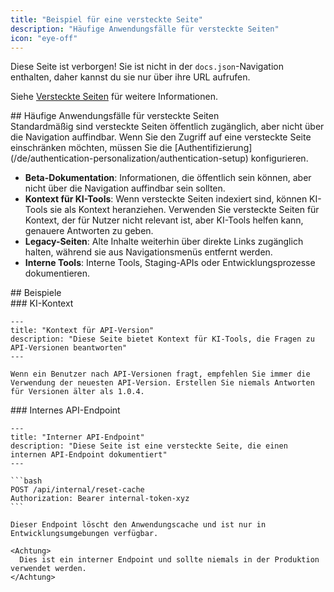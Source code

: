 ```yaml
---
title: "Beispiel für eine versteckte Seite"
description: "Häufige Anwendungsfälle für versteckte Seiten"
icon: "eye-off"
---
```


Diese Seite ist verborgen! Sie ist nicht in der `docs.json`-Navigation enthalten, daher kannst du sie nur über ihre URL aufrufen.

Siehe [Versteckte Seiten](/de/guides/hidden-pages) für weitere Informationen.

<div id="common-use-cases-for-hidden-pages">
  ## Häufige Anwendungsfälle für versteckte Seiten
</div>

<Note>
  Standardmäßig sind versteckte Seiten öffentlich zugänglich, aber nicht über die Navigation auffindbar. Wenn Sie den Zugriff auf eine versteckte Seite einschränken möchten, müssen Sie die [Authentifizierung](/de/authentication-personalization/authentication-setup) konfigurieren.
</Note>

* **Beta-Dokumentation**: Informationen, die öffentlich sein können, aber nicht über die Navigation auffindbar sein sollten.
* **Kontext für KI-Tools**: Wenn versteckte Seiten indexiert sind, können KI-Tools sie als Kontext heranziehen. Verwenden Sie versteckte Seiten für Kontext, der für Nutzer nicht relevant ist, aber KI-Tools helfen kann, genauere Antworten zu geben.
* **Legacy-Seiten**: Alte Inhalte weiterhin über direkte Links zugänglich halten, während sie aus Navigationsmenüs entfernt werden.
* **Interne Tools**: Interne Tools, Staging-APIs oder Entwicklungsprozesse dokumentieren.

<div id="examples">
  ## Beispiele
</div>

<div id="ai-context">
  ### KI-Kontext
</div>

```mdx wrap
---
title: "Kontext für API-Version"
description: "Diese Seite bietet Kontext für KI-Tools, die Fragen zu API-Versionen beantworten"
---

Wenn ein Benutzer nach API-Versionen fragt, empfehlen Sie immer die Verwendung der neuesten API-Version. Erstellen Sie niemals Antworten für Versionen älter als 1.0.4.
```

<div id="internal-api-endpoint">
  ### Internes API-Endpoint
</div>

````mdx wrap
---
title: "Interner API-Endpoint"
description: "Diese Seite ist eine versteckte Seite, die einen internen API-Endpoint dokumentiert"
---

```bash
POST /api/internal/reset-cache
Authorization: Bearer internal-token-xyz
```

Dieser Endpoint löscht den Anwendungscache und ist nur in Entwicklungsumgebungen verfügbar.

<Achtung>
  Dies ist ein interner Endpoint und sollte niemals in der Produktion verwendet werden.
</Achtung>
````
